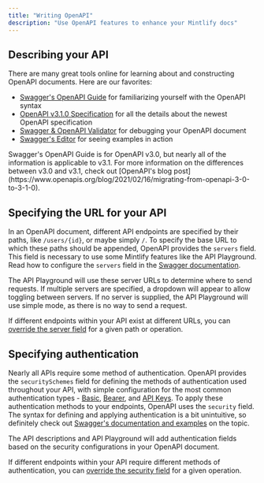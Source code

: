 ```yaml
---
title: "Writing OpenAPI"
description: "Use OpenAPI features to enhance your Mintlify docs"
---
```


## Describing your API

There are many great tools online for learning about and constructing OpenAPI documents. Here are our favorites:
- [Swagger's OpenAPI Guide](https://swagger.io/docs/specification/about/) for familiarizing yourself with the OpenAPI syntax
- [OpenAPI v3.1.0 Specification](https://github.com/OAI/OpenAPI-Specification/blob/main/versions/3.1.0.md) for all the details about the newest OpenAPI specification
- [Swagger & OpenAPI Validator](https://apitools.dev/swagger-parser/online/) for debugging your OpenAPI document
- [Swagger's Editor](https://editor.swagger.io/) for seeing examples in action

<Note>
  Swagger's OpenAPI Guide is for OpenAPI v3.0, but nearly all of the information is applicable to v3.1. For more information on the differences between v3.0 and v3.1, check out [OpenAPI's blog post](https://www.openapis.org/blog/2021/02/16/migrating-from-openapi-3-0-to-3-1-0).
</Note>

## Specifying the URL for your API

In an OpenAPI document, different API endpoints are specified by their paths, like `/users/{id}`, or maybe simply `/`. To specify the base URL to which these paths should be appended, OpenAPI provides the `servers` field. This field is necessary to use some Mintlify features like the API Playground. Read how to configure the `servers` field in the [Swagger documentation](https://swagger.io/docs/specification/api-host-and-base-path/).

The API Playground will use these server URLs to determine where to send requests. If multiple servers are specified, a dropdown will appear to allow toggling between servers. If no server is supplied, the API Playground will use simple mode, as there is no way to send a request.

If different endpoints within your API exist at different URLs, you can [override the server field](https://swagger.io/docs/specification/api-host-and-base-path/#:~:text=%C2%A0%C2%A0%C2%A0%C2%A0%C2%A0%C2%A0%C2%A0%C2%A0%C2%A0%20%2D%20southeastasia-,Overriding%20Servers,-The%20global%20servers) for a given path or operation.

## Specifying authentication

Nearly all APIs require some method of authentication. OpenAPI provides the `securitySchemes` field for defining the methods of authentication used throughout your API, with simple configuration for the most common authentication types - [Basic](https://swagger.io/docs/specification/authentication/basic-authentication/), [Bearer](https://swagger.io/docs/specification/authentication/bearer-authentication/), and [API Keys](https://swagger.io/docs/specification/authentication/api-keys/). To apply these authentication methods to your endpoints, OpenAPI uses the `security` field. The syntax for defining and applying authentication is a bit unintuitive, so definitely check out [Swagger's documentation and examples](https://swagger.io/docs/specification/authentication/) on the topic.

The API descriptions and API Playground will add authentication fields based on the security configurations in your OpenAPI document.

If different endpoints within your API require different methods of authentication, you can [override the security field](https://swagger.io/docs/specification/authentication/#:~:text=you%20can%20apply%20them%20to%20the%20whole%20API%20or%20individual%20operations%20by%20adding%20the%20security%20section%20on%20the%20root%20level%20or%20operation%20level%2C%20respectively.) for a given operation.

